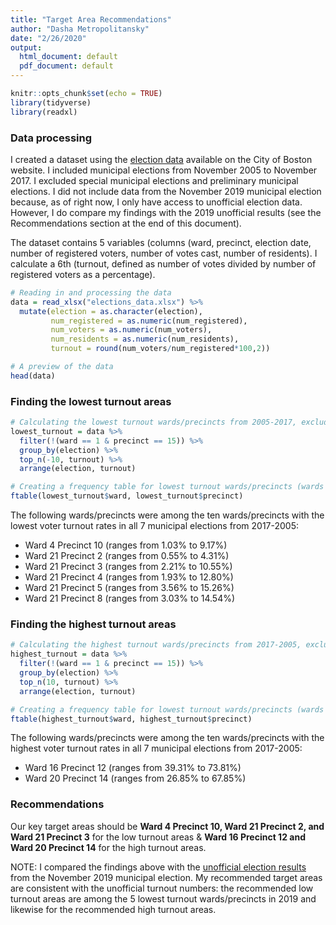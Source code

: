 ```yaml
---
title: "Target Area Recommendations"
author: "Dasha Metropolitansky"
date: "2/26/2020"
output:
  html_document: default
  pdf_document: default
---
```


```r
knitr::opts_chunk$set(echo = TRUE)
library(tidyverse)
library(readxl)
```

### Data processing

I created a dataset using the [election data](https://www.boston.gov/departments/elections/state-and-city-election-results) available on the City of Boston website. I included municipal elections from November 2005 to November 2017. I excluded special municipal elections and preliminary municipal elections. I did not include data from the November 2019 municipal election because, as of right now, I only have access to unofficial election data. However, I do compare my findings with the 2019 unofficial results (see the Recommendations section at the end of this document).

The dataset contains 5 variables (columns (ward, precinct, election date, number of registered voters, number of votes cast, number of residents). I calculate a 6th (turnout, defined as number of votes divided by number of registered voters as a percentage). 

```r
# Reading in and processing the data
data = read_xlsx("elections_data.xlsx") %>% 
  mutate(election = as.character(election),
         num_registered = as.numeric(num_registered),
         num_voters = as.numeric(num_voters),
         num_residents = as.numeric(num_residents),
         turnout = round(num_voters/num_registered*100,2))
```

```r
# A preview of the data
head(data)
```

### Finding the lowest turnout areas 

```r
# Calculating the lowest turnout wards/precincts from 2005-2017, excluding Ward 1 Precinct 15
lowest_turnout = data %>%
  filter(!(ward == 1 & precinct == 15)) %>% 
  group_by(election) %>%
  top_n(-10, turnout) %>%
  arrange(election, turnout)

# Creating a frequency table for lowest turnout wards/precincts (wards on left, precincts on top)
ftable(lowest_turnout$ward, lowest_turnout$precinct)
```

The following wards/precincts were among the ten wards/precincts with the lowest voter turnout rates in all 7 municipal elections from 2017-2005: 

* Ward 4 Precinct 10 (ranges from 1.03% to 9.17%)
* Ward 21 Precinct 2 (ranges from 0.55% to 4.31%)
* Ward 21 Precinct 3 (ranges from 2.21% to 10.55%)
* Ward 21 Precinct 4 (ranges from 1.93% to 12.80%)
* Ward 21 Precinct 5 (ranges from 3.56% to 15.26%)
* Ward 21 Precinct 8 (ranges from 3.03% to 14.54%)

### Finding the highest turnout areas

```r
# Calculating the highest turnout wards/precincts from 2017-2005, excluding Ward 1 Precinct 15
highest_turnout = data %>%
  filter(!(ward == 1 & precinct == 15)) %>% 
  group_by(election) %>%
  top_n(10, turnout) %>%
  arrange(election, turnout)

# Creating a frequency table for lowest turnout wards/precincts (wards on left, precincts on top)
ftable(highest_turnout$ward, highest_turnout$precinct)
```

The following wards/precincts were among the ten wards/precincts with the highest voter turnout rates in all 7 municipal elections from 2017-2005: 

* Ward 16 Precinct 12 (ranges from 39.31% to 73.81%)
* Ward 20 Precinct 14 (ranges from 26.85% to 67.85%)
 
### Recommendations 

Our key target areas should be **Ward 4 Precinct 10, Ward 21 Precinct 2, and Ward 21 Precinct 3** for the low turnout areas & **Ward 16 Precinct 12 and Ward 20 Precinct 14** for the high turnout areas. 

NOTE: I compared the findings above with the [unofficial election results](https://www.boston.gov/sites/default/files/embed/u/unofficial_ward_and_precinct_breakdown_for_november_5_2019_-_updated.pdf) from the November 2019 municipal election. My recommended target areas are consistent with the unofficial turnout numbers: the recommended low turnout areas are among the 5 lowest turnout wards/precincts in 2019 and likewise for the recommended high turnout areas.